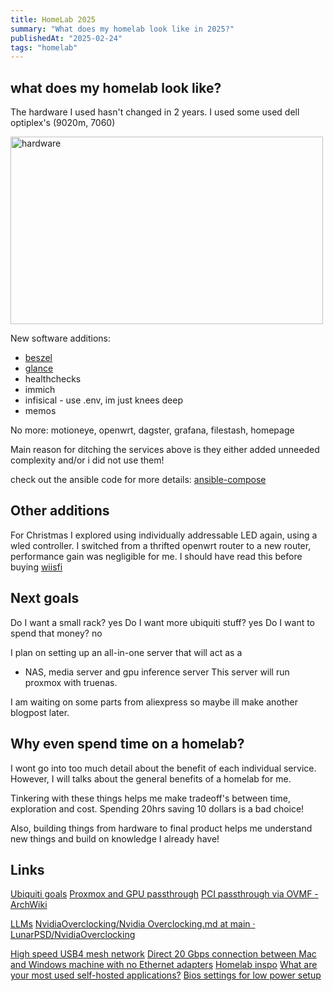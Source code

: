 ```yaml
---
title: HomeLab 2025
summary: "What does my homelab look like in 2025?"
publishedAt: "2025-02-24"
tags: "homelab"
---
```


## what does my homelab look like?

The hardware I used hasn't changed in 2 years.
I used some used dell optiplex's (9020m, 7060)

<Image
	src="/assets/home-server/1.png"
	alt="hardware"
	width="500"
	height="300"
/>

New software additions:

- [beszel](https://beszel.dev/)
- [glance](https://github.com/glanceapp/glance)
- healthchecks
- immich
- infisical - use .env, im just knees deep
- memos

No more:
motioneye, openwrt, dagster, grafana, filestash, homepage

Main reason for ditching the services above is they either added unneeded complexity and/or i did not use them!

check out the ansible code for more details: [ansible-compose](https://github.com/notedwin/ansible-compose)

## Other additions

For Christmas I explored using individually addressable LED again, using a wled controller.
I switched from a thrifted openwrt router to a new router, performance gain was negligible for me.
I should have read this before buying [wiisfi](https://www.wiisfi.com/)

## Next goals

Do I want a small rack? yes
Do I want more ubiquiti stuff? yes
Do I want to spend that money? no

I plan on setting up an all-in-one server that will act as a

- NAS, media server and gpu inference server
  This server will run proxmox with truenas.

I am waiting on some parts from aliexpress so maybe ill make another blogpost later.

## Why even spend time on a homelab?

I wont go into too much detail about the benefit of each individual service.
However, I will talks about the general benefits of a homelab for me.

Tinkering with these things helps me make tradeoff's between time, exploration and cost.
Spending 20hrs saving 10 dollars is a bad choice!

Also, building things from hardware to final product helps me understand new things and build on knowledge I already have!

## Links

[Ubiquiti goals](https://arslan.io/2024/09/10/my-homelab-setup)
[Proxmox and GPU passthrough](https://jocke.no/2022/02/23/plex-gpu-transcoding-in-docker-on-lxc-on-proxmox/#Problems_encountered)
[PCI passthrough via OVMF - ArchWiki](https://wiki.archlinux.org/title/PCI_passthrough_via_OVMF)

[LLMs](https://nullprogram.com/blog/2024/11/10/)
[NvidiaOverclocking/Nvidia Overclocking.md at main · LunarPSD/NvidiaOverclocking](https://github.com/LunarPSD/NvidiaOverclocking/blob/main/Nvidia%20Overclocking.md)

[High speed USB4 mesh network](https://fangpenlin.com/posts/2024/01/14/high-speed-usb4-mesh-network/)
[Direct 20 Gbps connection between Mac and Windows machine with no Ethernet adapters](https://www.jiribrejcha.net/2024/05/direct-20-gbps-connection-between-mac-and-windows-machine-with-no-ethernet-adapters/)
[Homelab inspo](https://blog.stonegarden.dev/)
[What are your most used self-hosted applications?](https://noted.lol/what-are-your-most-used-self-hosted-applications/)
[Bios settings for low power setup](https://technotim.live/posts/plex-build-low-power-server/)
